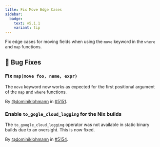 ```yaml
---
title: Fix Move Edge Cases
sidebar:
  badge:
    text: v5.1.1
    variant: tip
---
```


Fix edge cases for moving fields when using the `move` keyword in the `where`
and `map` functions.

## 🐛 Bug Fixes

### Fix `map(move foo, name, expr)`

The `move` keyword now works as expected for the first positional argument of
the `map` and `where` functions.

By [@dominiklohmann](https://github.com/dominiklohmann) in [#5151](https://github.com/tenzir/tenzir/pull/5151).

### Enable `to_gogle_cloud_logging` for the Nix builds

The `to_google_cloud_logging` operator was not available in static binary builds
due to an oversight. This is now fixed.

By [@dominiklohmann](https://github.com/dominiklohmann) in [#5154](https://github.com/tenzir/tenzir/pull/5154).

